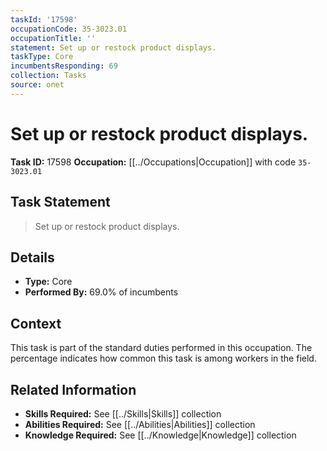 ```yaml
---
taskId: '17598'
occupationCode: 35-3023.01
occupationTitle: ''
statement: Set up or restock product displays.
taskType: Core
incumbentsResponding: 69
collection: Tasks
source: onet
---
```

# Set up or restock product displays.

**Task ID:** 17598
**Occupation:** [[../Occupations|Occupation]] with code `35-3023.01`

## Task Statement

> Set up or restock product displays.

## Details

- **Type:** Core
- **Performed By:** 69.0% of incumbents

## Context

This task is part of the standard duties performed in this occupation. The percentage indicates how common this task is among workers in the field.

## Related Information

- **Skills Required:** See [[../Skills|Skills]] collection
- **Abilities Required:** See [[../Abilities|Abilities]] collection
- **Knowledge Required:** See [[../Knowledge|Knowledge]] collection
